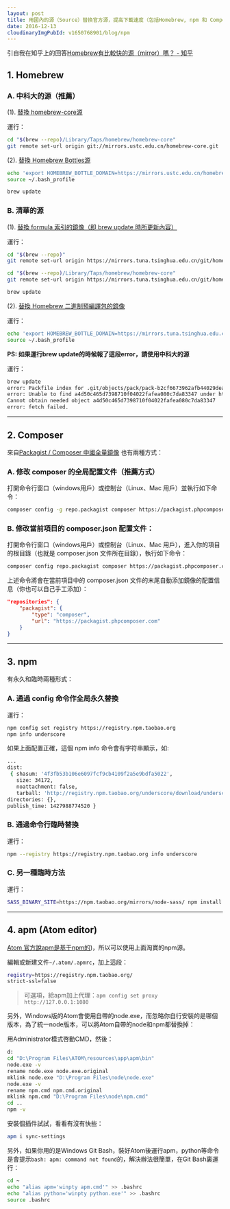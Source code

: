 ```yaml
---
layout: post
title: 用國內的源（Source）替換官方源，提高下載速度（包括Homebrew, npm 和 Composer 等）
date: 2016-12-13
cloudinaryImgPubId: v1650768901/blog/npm
---
```


引自我在知乎上的回答[Homebrew有比較快的源（mirror）嗎？ - 知乎](https://www.zhihu.com/question/31360766/answer/132082951)

## 1. Homebrew 

### A. 中科大的源（推薦）

(1). [替換 homebrew-core源](https://lug.ustc.edu.cn/wiki/mirrors/help/homebrew-core.git)

運行：
```bash
cd "$(brew --repo)/Library/Taps/homebrew/homebrew-core"
git remote set-url origin git://mirrors.ustc.edu.cn/homebrew-core.git
```


(2). [替換 Homebrew Bottles源](https://lug.ustc.edu.cn/wiki/mirrors/help/homebrew-bottles)

```bash
echo 'export HOMEBREW_BOTTLE_DOMAIN=https://mirrors.ustc.edu.cn/homebrew-bottles' >> ~/.bash_profile
source ~/.bash_profile

brew update
```



### B. 清華的源

(1). [替換 formula 索引的鏡像（即 brew update 時所更新內容）](https://mirrors.tuna.tsinghua.edu.cn/help/homebrew/)

運行：
```bash
cd "$(brew --repo)"
git remote set-url origin https://mirrors.tuna.tsinghua.edu.cn/git/homebrew/brew.git

cd "$(brew --repo)/Library/Taps/homebrew/homebrew-core"
git remote set-url origin https://mirrors.tuna.tsinghua.edu.cn/git/homebrew/homebrew-core.git

brew update
```

(2). [替換 Homebrew 二進制預編譯包的鏡像](https://mirrors.tuna.tsinghua.edu.cn/help/homebrew-bottles/)

運行：
```bash
echo 'export HOMEBREW_BOTTLE_DOMAIN=https://mirrors.tuna.tsinghua.edu.cn/homebrew-bottles' >> ~/.bash_profile
source ~/.bash_profile
```

**PS: 如果運行brew update的時候報了這段error，請使用中科大的源**

運行：
```bash
brew update
error: Packfile index for .git/objects/pack/pack-b2cf6673962afb44029dea036d48174efb361bc9.pack SHA1 mismatch
error: Unable to find a4d50c465d7398710f04022fafea080c7da83347 under https://mirrors.tuna.tsinghua.edu.cn/git/homebrew/homebrew-core.git
Cannot obtain needed object a4d50c465d7398710f04022fafea080c7da83347
error: fetch failed.
```

-------------------------------------

## 2. Composer
來自[Packagist / Composer 中國全量鏡像](http://pkg.phpcomposer.com/)
也有兩種方式：

### A. 修改 composer 的全局配置文件（推薦方式）

打開命令行窗口（windows用戶）或控制台（Linux、Mac 用戶）並執行如下命令：

```bash
composer config -g repo.packagist composer https://packagist.phpcomposer.com
```

### B. 修改當前項目的 composer.json 配置文件：

打開命令行窗口（windows用戶）或控制台（Linux、Mac 用戶），進入你的項目的根目錄（也就是 composer.json 文件所在目錄），執行如下命令：

```bash
composer config repo.packagist composer https://packagist.phpcomposer.com
```

上述命令將會在當前項目中的 composer.json 文件的末尾自動添加鏡像的配置信息（你也可以自己手工添加）：

```json
"repositories": {
    "packagist": {
        "type": "composer",
        "url": "https://packagist.phpcomposer.com"
    }
}
```
----------------------------------------

## 3. npm
有永久和臨時兩種形式：

### A. 通過 config 命令作全局永久替換

運行：
```bash
npm config set registry https://registry.npm.taobao.org 
npm info underscore 
```

如果上面配置正確，這個 npm info 命令會有字符串顯示，如:
```bash
...
dist:
 { shasum: '4f3fb53b106e6097fcf9cb4109f2a5e9bdfa5022',
   size: 34172,
   noattachment: false,
   tarball: 'http://registry.npm.taobao.org/underscore/download/underscore-1.8.3.tgz' },
directories: {},
publish_time: 1427988774520 }
```

### B. 通過命令行臨時替換

運行：
```bash
npm --registry https://registry.npm.taobao.org info underscore 
```

### C. 另一種臨時方法
運行：
```bash
SASS_BINARY_SITE=https://npm.taobao.org/mirrors/node-sass/ npm install -g node-sass
```
----------------------------------------

## 4. apm (Atom editor)

[Atom 官方說apm是基于npm的](https://github.com/atom/apm#relation-to-npm))，所以可以使用上面淘寶的npm源。

編輯或新建文件`~/.atom/.apmrc`，加上這段：

```bash
registry=https://registry.npm.taobao.org/
strict-ssl=false
```

> 可選項，給apm加上代理：`apm config set proxy http://127.0.0.1:1080`


另外，Windows版的Atom會使用自帶的node.exe，而忽略你自行安裝的是哪個版本，為了統一node版本，可以將Atom自帶的node和npm都替換掉：

用Administrator模式啓動CMD，然後：
```bash
d:
cd "D:\Program Files\ATOM\resources\app\apm\bin"
node.exe -v
rename node.exe node.exe.original
mklink node.exe "D:\Program Files\node\node.exe"
node.exe -v
rename npm.cmd npm.cmd.original
mklink npm.cmd "D:\Program Files\node\npm.cmd"
cd ..
npm -v
```

安裝個插件試試，看看有沒有快些：

```bash
apm i sync-settings
```

另外，如果你用的是Windows Git Bash，裝好Atom後運行apm，python等命令是會提示`bash: apm: command not found`的，解決辦法很簡單，在Git Bash裏運行：

```bash
cd ~
echo "alias apm='winpty apm.cmd'" >> .bashrc
echo "alias python='winpty python.exe'" >> .bashrc
source .bashrc
```




